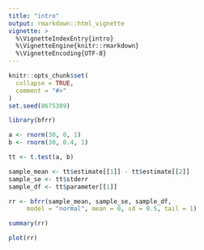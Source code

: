```yaml
---
title: "intro"
output: rmarkdown::html_vignette
vignette: >
  %\VignetteIndexEntry{intro}
  %\VignetteEngine{knitr::rmarkdown}
  %\VignetteEncoding{UTF-8}
---
```


```r
knitr::opts_chunk$set(
  collapse = TRUE,
  comment = "#>"
)
set.seed(8675309)
```

```r
library(bfrr)
```

```r
a <- rnorm(30, 0, 1)
b <- rnorm(30, 0.4, 1)

tt <- t.test(a, b)

sample_mean <- tt$estimate[[1]] - tt$estimate[[2]]
sample_se <- tt$stderr
sample_df <- tt$parameter[[1]]

```

```r
rr <- bfrr(sample_mean, sample_se, sample_df, 
     model = "normal", mean = 0, sd = 0.5, tail = 1)
```

```r
summary(rr)
```

```r
plot(rr)
```


